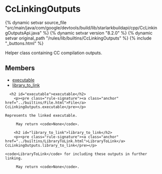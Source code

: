 <html devsite>
<head>
  <meta name="project_path" value="/_project.yaml">
  <meta name="book_path" value="/versions/8.2.0/_book.yaml">
</head>
<body>

<h1 class="page-title" id="modules.CcLinkingOutputs">CcLinkingOutputs</h1>

{% dynamic setvar source_file "src/main/java/com/google/devtools/build/lib/starlarkbuildapi/cpp/CcLinkingOutputsApi.java" %}
{% dynamic setvar version "8.2.0" %}
{% dynamic setvar original_path "/rules/lib/builtins/CcLinkingOutputs" %}
{% include "_buttons.html" %}
<!-- {% raw %} -->

Helper class containing CC compilation outputs.

<h2>Members</h2>
<ul>
    <li>
    <a href="#executable">executable</a>
  </li>
      <li>
    <a href="#library_to_link">library_to_link</a>
  </li>
  </ul>

      <h2 id="executable">executable</h2>
        <p><pre class="rule-signature"><a class="anchor" href="../builtins/File.html">File</a> CcLinkingOutputs.executable</pre></p>

    Represents the linked executable.

         May return <code>None</code>.

        <h2 id="library_to_link">library_to_link</h2>
        <p><pre class="rule-signature"><a class="anchor" href="../builtins/LibraryToLink.html">LibraryToLink</a> CcLinkingOutputs.library_to_link</pre></p>

    <code>LibraryToLink</code> for including these outputs in further linking.

         May return <code>None</code>.


</body>
</html>

<!-- {% endraw %} -->
